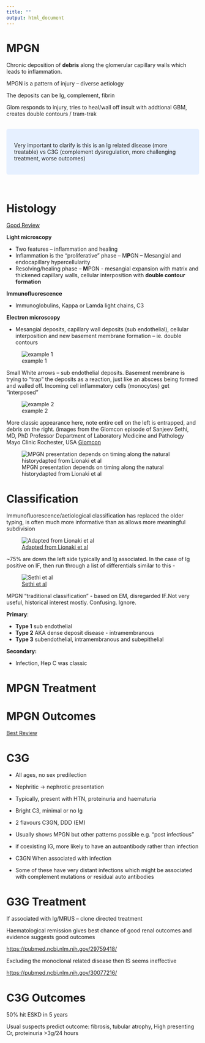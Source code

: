 ```yaml
---
title: ""
output: html_document
---
```

# MPGN

Chronic deposition of **debris** along the glomerular capillary walls which leads to inflammation.

MPGN is a pattern of injury – diverse aetiology

The deposits can be Ig, complement, fibrin

Glom responds to injury, tries to heal/wall off insult with addtional GBM, creates double contours / tram-trak

<br>
<style>
div.blue { background-color:#e6f0ff; border-radius: 5px; padding: 20px;}
</style>
<div class = "blue">
Very important to clarify is this is an Ig related disease (more treatable) vs C3G (complement dysregulation, more challenging treatment, worse outcomes)
</div>
<br>


# Histology

[Good Review](https://www.seminarsinnephrology.org/article/S0270-9295%2811%2900066-0/fulltext>)

**Light microscopy**

-   Two features – inflammation and healing
-   Inflammation is the “proliferative” phase – M**P**GN – Mesangial and endocapillary hypercellularity
-   Resolving/healing phase – **M**PGN - mesangial expansion with matrix and thickened capillary walls, cellular interposition with **double contour formation**

**Immunofluorescence**

-   Immunoglobulins, Kappa or Lamda light chains, C3

**Electron microscopy**

-   Mesangial deposits, capillary wall deposits (sub endothelial), cellular interposition and new basement membrane formation – ie. double contours

![example 1](images/MPGN_EM_1.png)

Small White arrows – sub endothelial deposits. Basement membrane is trying to “trap” the deposits as a reaction, just like an abscess being formed and walled off. Incoming cell inflammatory cells (monocytes) get “interposed”

![example 2](images/MPGN_EM_2.png)

More classic appearance here, note entire cell on the left is entrapped, and debris on the right. (images from the Glomcon episode of Sanjeev Sethi, MD, PhD Professor Department of Laboratory Medicine and Pathology Mayo Clinic Rochester, USA [Glomcon](https://www.youtube.com/watch?v=G6tvykyaF3w)

![MPGN presentation depends on timing along the natural historydapted from Lionaki et al](images/MPGN_spectrum.png)

# Classification

Immunofluorescence/aetiological classification has replaced the older typing, is often much more informative than as allows more meaningful subdivision

![[Adapted from Lionaki et al](https://onlinelibrary.wiley.com/doi/10.1111/apm.12566)](images/MPGN_classification_by_cause.jpg)

\~75% are down the left side typically and Ig associated. In the case of Ig positive on IF, then run through a list of differentials similar to this -

![[Sethi et al](https://linkinghub.elsevier.com/retrieve/pii/S0085253815553258)](images/immunoglobulin_pos_MPGN.png)

MPGN “traditional classification” - based on EM, disregarded IF.Not very useful, historical interest mostly. Confusing. Ignore.

**Primary**:

-   **Type 1** sub endothelial
-   **Type 2** AKA dense deposit disease - intramembranous
-   **Type 3** subendothelial, intramembranous and subepithelial

**Secondary:**

-   Infection, Hep C was classic


# MPGN Treatment

# MPGN Outcomes

[Best Review](https://www.nejm.org/doi/full/10.1056/nejmra1108178)

# C3G

-   All ages, no sex predilection

-   Nephritic -\> nephrotic presentation

-   Typically, present with HTN, proteinuria and haematuria

-   Bright C3, minimal or no Ig

-   2 flavours C3GN, DDD (EM)

-   Usually shows MPGN but other patterns possible e.g. “post infectious”

-   if coexisting IG, more likely to have an autoantibody rather than infection

-   C3GN When associated with infection

-   Some of these have very distant infections which might be associated with complement mutations or residual auto antibodies

# G3G Treatment

If associated with Ig/MRUS – clone directed treatment

Haematological remission gives best chance of good renal outcomes and evidence suggests good outcomes

<https://pubmed.ncbi.nlm.nih.gov/29759418/>

Excluding the monoclonal related disease then IS seems ineffective

<https://pubmed.ncbi.nlm.nih.gov/30077216/>

# C3G Outcomes

50% hit ESKD in 5 years

Usual suspects predict outcome: fibrosis, tubular atrophy, High presenting Cr, proteinuria \>3g/24 hours






